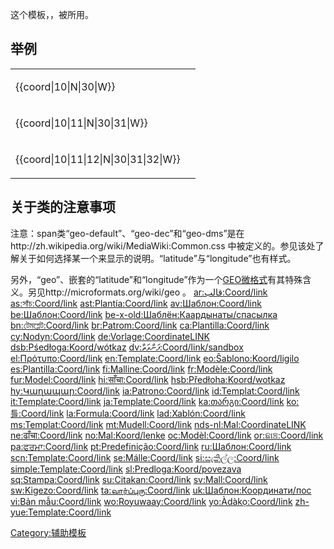 <includeonly><!-- 在這裡加入模板的保護標識 --></includeonly><noinclude>{{template doc page viewed directly}}</noinclude>
<!-- 在本行下編輯模板說明 -->
{{Uses TemplateStyles|Template:Coord/link/styles.css}}
这个模板，{{tl|Coord/link}}，被{{tl|Coord}}所用。

== 举例 ==
<table class="prettytable">
<tr><td>&#123;{coord|10|N|30|W}}</td><td>{{coord|10|N|30|W}}</td></tr>
<tr><td>&#123;{coord|10|11|N|30|31|W}}</td><td>{{coord|10|11|N|30|31|W}}</td></tr>
<tr><td>&#123;{coord|10|11|12|N|30|31|32|W}}</td><td>{{coord|10|11|12|N|30|31|32|W}}</td></tr>
</table>

== 关于类的注意事项 ==
注意：span类“geo-default”、“geo-dec”和“geo-dms”是在http://zh.wikipedia.org/wiki/MediaWiki:Common.css 中被定义的。参见该处了解关于如何选择某一个来显示的说明。“latitude”与“longitude”也有样式。

另外，“geo”、嵌套的“latitude”和“longitude”作为一个[[geo|GEO微格式]]有其特殊含义。另见http://microformats.org/wiki/geo 。
<includeonly>
<!-- 本行下加入模板的分類 -->
[[Category:辅助模板]]
<!-- 本行下加入模板的跨語言鏈接 -->
[[ar:قالب:Coord/link]]
[[as:সাঁচ:Coord/link]]
[[ast:Plantía:Coord/link]]
[[av:Шаблон:Coord/link]]
[[be:Шаблон:Coord/link]]
[[be-x-old:Шаблён:Каардынаты/спасылка]]
[[bn:টেমপ্লেট:Coord/link]]
[[br:Patrom:Coord/link]]
[[ca:Plantilla:Coord/link]]
[[cy:Nodyn:Coord/link]]
[[de:Vorlage:CoordinateLINK]]
[[dsb:Pśedłoga:Koord/wótkaz]]
[[dv:ފަންވަތް:Coord/link/sandbox]]
[[el:Πρότυπο:Coord/link]]
[[en:Template:Coord/link]]
[[eo:Ŝablono:Koord/ligilo]]
[[es:Plantilla:Coord/link]]
[[fi:Malline:Coord/link]]
[[fr:Modèle:Coord/link]]
[[fur:Model:Coord/link]]
[[hi:साँचा:Coord/link]]
[[hsb:Předłoha:Koord/wotkaz]]
[[hy:Կաղապար:Coord/link]]
[[ia:Patrono:Coord/link]]
[[id:Templat:Coord/link]]
[[it:Template:Coord/link]]
[[ja:Template:Coord/link]]
[[ka:თარგი:Coord/link]]
[[ko:틀:Coord/link]]
[[la:Formula:Coord/link]]
[[lad:Xablón:Coord/link]]
[[ms:Templat:Coord/link]]
[[mt:Mudell:Coord/link]]
[[nds-nl:Mal:CoordinateLINK]]
[[ne:ढाँचा:Coord/link]]
[[no:Mal:Koord/lenke]]
[[oc:Modèl:Coord/link]]
[[or:ଛାଞ୍ଚ:Coord/link]]
[[pa:ਫਰਮਾ:Coord/link]]
[[pt:Predefinição:Coord/link]]
[[ru:Шаблон:Coord/link]]
[[scn:Template:Coord/link]]
[[se:Málle:Coord/link]]
[[si:සැකිල්ල:Coord/link]]
[[simple:Template:Coord/link]]
[[sl:Predloga:Koord/povezava]]
[[sq:Stampa:Coord/link]]
[[su:Citakan:Coord/link]]
[[sv:Mall:Coord/link]]
[[sw:Kigezo:Coord/link]]
[[ta:வார்ப்புரு:Coord/link]]
[[uk:Шаблон:Координати/пос]]
[[vi:Bản mẫu:Coord/link]]
[[wo:Royuwaay:Coord/link]]
[[yo:Àdàkọ:Coord/link]]
[[zh-yue:Template:Coord/link]]
</includeonly>
